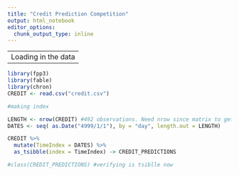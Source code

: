 ```yaml
---
title: "Credit Prediction Competition"
output: html_notebook
editor_options: 
  chunk_output_type: inline
---
```



-------------------
Loading in the data
-------------------

```r
library(fpp3)
library(fable)
library(chron)
CREDIT <- read.csv("credit.csv")

#making index 

LENGTH <- nrow(CREDIT) #492 observations. Need nrow since matrix to get 492 
DATES <- seq( as.Date("4999/1/1"), by = "day", length.out = LENGTH) 

CREDIT %>% 
  mutate(TimeIndex = DATES) %>% 
  as_tsibble(index = TimeIndex) -> CREDIT_PREDICTIONS

#class(CREDIT_PREDICTIONS) #verifying is tsiblle now

```



